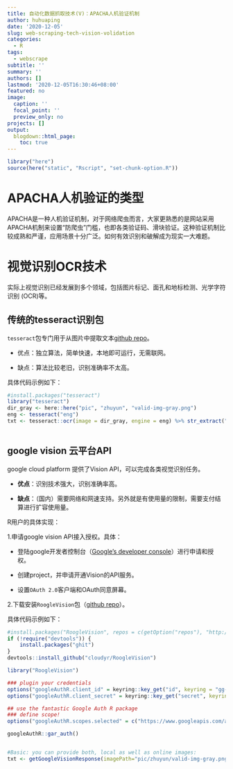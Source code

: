 ```yaml
---
title: 自动化数据抓取技术(V)：APACHA人机验证机制
author: huhuaping
date: '2020-12-05'
slug: web-scraping-tech-vision-volidation
categories:
  - R
tags:
  - webscrape
subtitle: ''
summary: ''
authors: []
lastmod: '2020-12-05T16:30:46+08:00'
featured: no
image:
  caption: ''
  focal_point: ''
  preview_only: no
projects: []
output:
  blogdown::html_page:
    toc: true
---
```


```r
library("here")
source(here("static", "Rscript", "set-chunk-option.R"))
```

# APACHA人机验证的类型

APACHA是一种人机验证机制，对于网络爬虫而言，大家更熟悉的是网站采用APACHA机制来设置“防爬虫”门槛，也即各类验证码、滑块验证。这种验证机制比较成熟和严谨，应用场景十分广泛。如何有效识别和破解成为现实一大难题。

# 视觉识别OCR技术

实际上视觉识别已经发展到多个领域，包括图片标记、面孔和地标检测、光学字符识别 (OCR)等。

## 传统的tesseract识别包

`tesseract`包专门用于从图片中提取文本[github repo](https://github.com/ropensci/tesseract)。

- 优点：独立算法，简单快速，本地即可运行，无需联网。

- 缺点：算法比较老旧，识别准确率不太高。

具体代码示例如下：

```r
#install.packages("tesseract")
library("tesseract")
dir_gray <- here::here("pic", "zhuyun", "valid-img-gray.png")
eng <- tesseract("eng")
txt <- tesseract::ocr(image = dir_gray, engine = eng) %>% str_extract("\\d{4}")
    
```


## google vision 云平台API

google cloud platform 提供了Vision API，可以完成各类视觉识别任务。

- **优点**：识别技术强大，识别准确率高。

- **缺点**：（国内）需要网络和网速支持。另外就是有使用量的限制，需要支付结算进行扩容使用量。

R用户的具体实现：

1.申请google vision API接入授权。具体：

- 登陆google开发者控制台（[Google's developer console](https://console.cloud.google.com/)）进行申请和授权。

- 创建project，并申请开通Vision的API服务。

- 设置`OAuth 2.0`客户端和OAuth同意屏幕。

2.下载安装`RoogleVision`包（[github repo](https://github.com/cloudyr/RoogleVision)）。

具体代码示例如下：

```r
#install.packages("RoogleVision", repos = c(getOption("repos"), "http://cloudyr.github.io/drat"))
if (!require("devtools")) {
    install.packages("ghit")
}
devtools::install_github("cloudyr/RoogleVision")

library("RoogleVision")

### plugin your credentials
options("googleAuthR.client_id" = keyring::key_get("id", keyring = "gg-vision2"))
options("googleAuthR.client_secret" = keyring::key_get("secret", keyring = "gg-vision2"))

## use the fantastic Google Auth R package
### define scope!
options("googleAuthR.scopes.selected" = c("https://www.googleapis.com/auth/cloud-platform"))

googleAuthR::gar_auth()


#Basic: you can provide both, local as well as online images:
txt <- getGoogleVisionResponse(imagePath="pic/zhuyun/valid-img-gray.png", feature="TEXT_DETECTION",numResults = 1)

```